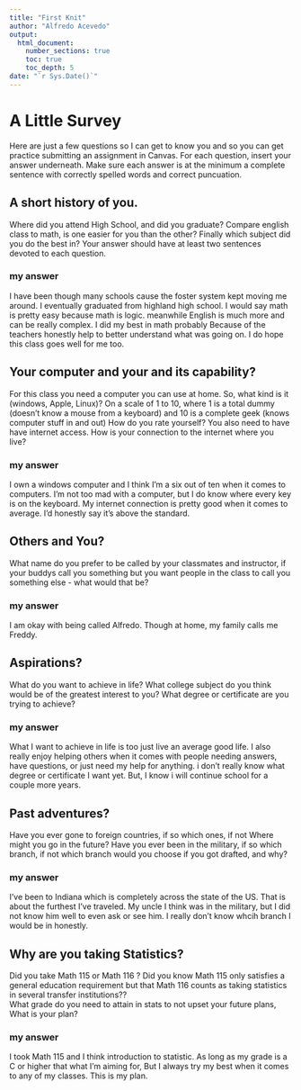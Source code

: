 ```yaml
---
title: "First Knit"
author: "Alfredo Acevedo"
output: 
  html_document:
    number_sections: true
    toc: true
    toc_depth: 5
date: "`r Sys.Date()`"   
---
```


# A Little Survey

Here are just a few questions so I can get to know you and so you can get practice submitting an assignment in Canvas.  For each question, insert your answer underneath. Make sure each answer is at the minimum a complete sentence with correctly spelled words and correct puncuation. 

## A short history of you.  
Where did you attend High School, and did you graduate? Compare english class to math, is one easier for you than the other? Finally which subject did you do the best in? Your answer should have at least two sentences devoted to each question.  
  
### my answer     
 I have been though many schools cause the foster system kept moving me around. I eventually graduated from highland high school. I would say math is pretty easy because math is logic. meanwhile English is much more and can be really complex. I did my best in math probably Because of the teachers honestly help to better understand what was going on. I do hope this class goes well for me too.    
  
     


## Your computer and your and its capability?  
 For this class  you need a computer you can use at home.  So, what kind is it (windows, Apple, Linux)?  On a scale of 1 to 10, where 1 is a total dummy (doesn't know a mouse from a keyboard) and 10 is a complete geek (knows computer stuff in and out) How do you rate yourself?  You also need to have have internet access. How is your connection to the internet where you live?

### my answer   
  I own a windows computer and I think I'm a six out of ten when it comes to computers. I'm not too mad with a computer, but I do know where every key is on the keyboard. My internet connection is pretty good when it comes to average. I'd honestly say it's above the standard.  
  


## Others and You?   
What name do you prefer to be called by your classmates and instructor, if your buddys call you something but you want people in the class to call you something else - what would that be? 

### my answer     
  I am okay with being called Alfredo. Though at home, my family calls me Freddy.  
    
   
 




## Aspirations?   
What do you want to achieve in life?  What college subject do you think would be of the greatest interest to you? What degree or certificate are you trying to achieve?

### my answer     
What I want to achieve in life is too just live an average good life. I also really enjoy helping others when it comes with people needing answers, have questions, or just need my help for anything. i don't really know what degree or certificate I want yet. But, I know i will continue school for a couple more years.   
    
 




## Past adventures?  
Have you ever gone to foreign countries, if so which ones, if not Where might you go in the future?  Have you ever been in the military, if so which branch, if not which branch would you choose if you got drafted, and why?

### my answer     
 I've been to Indiana which is completely across the state of the US. That is about the furthest I've traveled. My uncle I think was in the military, but I did not know him well to even ask or see him. I really don't know whcih branch I would be in honestly.   
    
  




## Why are you taking Statistics?  
Did you take Math 115 or Math 116 ?  Did you know Math 115 only satisfies a general education requirement but that Math 116 counts as taking statistics in several transfer institutions??  
What grade do you need to attain in stats to not upset your future plans, What is your plan?  
 

### my answer     
I took Math 115 and I think introduction to statistic. As long as my grade is a C or higher that what I'm aiming for, But I always try my best when it comes to any of my classes. This is my plan.   
     
 






  





